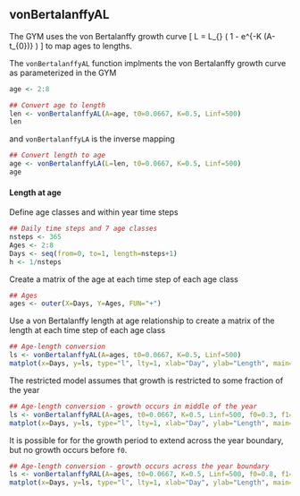 ## vonBertalanffyAL

The GYM uses the von Bertalanffy growth curve 
\[
L = L_{\infty} \left ( 1 - e^{-K (A-t_{0})} \right )
\]
to map ages to lengths.

The `vonBertalanffyAL` function implments the von Bertalanffy growth
curve as parameterized in the GYM
```r
age <- 2:8

## Convert age to length
len <- vonBertalanffyAL(A=age, t0=0.0667, K=0.5, Linf=500)
len
```

and `vonBertalanffyLA` is the inverse mapping 
```r
## Convert length to age
age <- vonBertalanffyLA(L=len, t0=0.0667, K=0.5, Linf=500)
age
```


#### Length at age

Define age classes and within year time steps
```r
## Daily time steps and 7 age classes
nsteps <- 365
Ages <- 2:8
Days <- seq(from=0, to=1, length=nsteps+1)
h <- 1/nsteps
```

Create a matrix of the age at each time step of each age class
```r
## Ages
ages <- outer(X=Days, Y=Ages, FUN="+")
```

Use a von Bertalanffy length at age relationship to create a matrix of
the length at each time step of each age class
```r
## Age-length conversion
ls <- vonBertalanffyAL(A=ages, t0=0.0667, K=0.5, Linf=500)
matplot(x=Days, y=ls, type="l", lty=1, xlab="Day", ylab="Length", main="Length at Age")
```

The restricted model assumes that growth is restricted to some fraction
of the year 
```r
## Age-length conversion - growth occurs in middle of the year
ls <- vonBertalanffyRAL(A=ages, t0=0.0667, K=0.5, Linf=500, f0=0.3, f1=0.7)
matplot(x=Days, y=ls, type="l", lty=1, xlab="Day", ylab="Length", main="Length at Age")
```


It is possible for for the growth period to extend across the year boundary, but
no growth occurs before `f0`.
```r
## Age-length conversion - growth occurs across the year boundary
ls <- vonBertalanffyRAL(A=ages, t0=0.0667, K=0.5, Linf=500, f0=0.8, f1=1.2)
matplot(x=Days, y=ls, type="l", lty=1, xlab="Day", ylab="Length", main="Length at Age")
```
